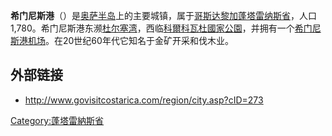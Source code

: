 {{Infobox settlement
|official_name = 希门尼斯港
|native_name = Ciudad de Puerto Jiménez 
|nickname =
|image_skyline=
|imagesize=
|map_caption = Location in the province of Puntarenas 
|pushpin_map =Costa Rica
|pushpin_mapsize=300
|coordinates_region = CR
|subdivision_type = [[国家|国家]] 
|subdivision_name = [[哥斯达黎加|哥斯达黎加]] 
|subdivision_type1 = [[省|省]] 
|subdivision_name1 = [[蓬塔雷納斯省|蓬塔雷納斯省]] 
|subdivision_type2 = 县
|subdivision_name2 = [[戈爾菲托縣|戈爾菲托縣]]
|leader_title = Syndic
|leader_name = Rafael Ángel Godínez Muñoz
|leader_party = PLN
|leader_title1 = Substitute syndic
|leader_name1 = Teresa Gardela Argüello
|leader_party1 = PLN
|area_magnitude =
|area_total_sq_mi =  
|area_total_km2 =
|area_land_sq_mi = 
|area_land_km2 =
|area_water_sq_mi =
|area_water_km2 =  
|population_as_of = 2000
|population_total = 大约 8,000
|timezone = [[北美中部时区|北美中部时区]] 
|utc_offset = -6 |
|latd=8 |latm=33 |lats= |latNS=N
|longd=83 |longm=19 |longs= |longEW=W
|elevation_ft = 7 <!--airport--> 
|elevation_m = 2 <!--airport--> 
|website = http://www.munipuntarenas.go.cr/ 
}}

'''希门尼斯港'''（{{lang-es|Puerto Jiménez}}）是[[奥萨半岛|奥萨半岛]]上的主要城镇，属于[[哥斯达黎加|哥斯达黎加]][[蓬塔雷纳斯省|蓬塔雷纳斯省]]，人口1,780。希门尼斯港东濒[[杜尔塞湾|杜尔塞湾]]，西临[[科爾科瓦杜國家公園|科爾科瓦杜國家公園]]，并拥有一个[[希门尼斯港机场|希门尼斯港机场]]。在20世纪60年代它知名于金矿开采和伐木业。

==外部链接==
*http://www.govisitcostarica.com/region/city.asp?cID=273 {{Wayback|url=http://www.govisitcostarica.com/region/city.asp?cID=273 |date=20210221184549 }}

{{coord|08.538940|N|83.305272|W|region:CR_type:city|display=title}}

{{DEFAULTSORT:Puerto Jimenez}}
[[Category:蓬塔雷納斯省|Category:蓬塔雷納斯省]]


{{CostaRica-geo-stub}}